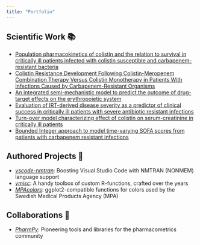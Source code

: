 ```yaml
---
title: "Portfolio"
---
```


## Scientific Work 📚

- [Population pharmacokinetics of colistin and the relation to survival in critically ill patients infected with colistin susceptible and carbapenem-resistant bacteria](https://doi.org/10.1016/j.cmi.2020.03.016)
- [Colistin Resistance Development Following Colistin-Meropenem Combination Therapy Versus Colistin Monotherapy in Patients With Infections Caused by Carbapenem-Resistant Organisms](https://doi.org/10.1093/cid/ciz1146)
- [An integrated semi-mechanistic model to predict the outcome of drug-target effects on the erythropoietic system](www.page-meeting.org/?abstract=10044)
- [Evaluation of IRT-derived disease severity as a predictor of clinical success in critically ill patients with severe antibiotic resistant infections](www.page-meeting.org/?abstract=9803)
- [Turn-over model characterizing effect of colistin on serum-creatinine in critically ill patients](www.page-meeting.org/?abstract=9869)
- [Bounded Integer approach to model time-varying SOFA scores from patients with carbapenem resistant infections](www.page-meeting.org/?abstract=9052)


## Authored Projects 📝

- [*vscode-nmtran*](https://github.com/vrognas/vscode-nmtran): Boosting Visual Studio Code with NMTRAN (NONMEM) language support
- [*vmisc*](https://github.com/vrognas/vmisc): A handy toolbox of custom R-functions, crafted over the years
- [*MPAcolors*](https://github.com/vrognas/MPAcolors): ggplot2-compatible functions for colors used by the Swedish Medical Products Agency (MPA)

## Collaborations 🤝

- [*PharmPy*](https://pharmpy.github.io/latest/index.html): Pioneering tools and libraries for the pharmacometrics community
